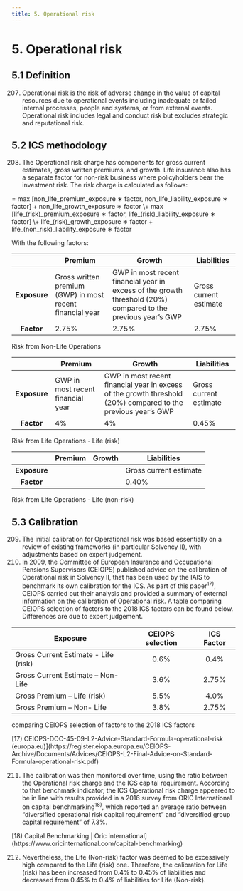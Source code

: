 ```yaml
---
title: 5. Operational risk
---
```

# 5. Operational risk

## 5.1 Definition
207. Operational risk is the risk of adverse change in the value of capital resources due to operational events including inadequate or failed internal processes, people and systems, or from external events. Operational risk includes legal and conduct risk but excludes strategic and reputational risk.

## 5.2 ICS methodology
208. The Operational risk charge has components for gross current estimates, gross written premiums, and growth. Life insurance also has a separate factor for non-risk business where policyholders bear the investment risk. The risk charge is calculated as follows:

<GMath title = "OP risk charge">
= max [non_life_premium_exposure ∗ factor, non_life_liability_exposure ∗ factor] + non_life_growth_exposure ∗ factor
\+ max [life_(risk)_premium_exposure ∗ factor, life_(risk)_liability_exposure ∗ factor]
\+ life_(risk)_growth_exposure ∗ factor + life_(non_risk)_liability_exposure ∗ factor
</GMath>

With the following factors:

||Premium|Growth|Liabilities|
|:--:|--|--|--|
|**Exposure**|Gross written premium (GWP) in most recent financial year|GWP in most recent financial year in excess of the growth threshold (20%) compared to the previous year’s GWP|Gross current estimate|
|**Factor**|2.75%|2.75%|2.75%|

<GCaption>Risk from Non-Life Operations</GCaption>

||Premium|Growth|Liabilities|
|:--:|--|--|--|
|**Exposure**|GWP in most recent financial year|GWP in most recent financial year in excess of the growth threshold (20%) compared to the previous year’s GWP|Gross current estimate |
|**Factor**|4%|4%|0.45%|

<GCaption>Risk from Life Operations - Life (risk)</GCaption>


||Premium|Growth|Liabilities|
|:--:|--|--|--|
|**Exposure**|||Gross current estimate|
|**Factor**|||0.40%|

<GCaption>Risk from Life Operations - Life (non-risk)</GCaption>

## 5.3 Calibration
209. The initial calibration for Operational risk was based essentially on a review of existing frameworks (in particular Solvency II), with adjustments based on expert judgement.
210. In 2009, the Committee of European Insurance and Occupational Pensions Supervisors (CEIOPS) published advice on the calibration of Operational risk in Solvency II, that has been used by the IAIS to benchmark its own calibration for the ICS. As part of this paper$^{17)}$, CEIOPS carried out their analysis and provided a summary of external information on the calibration of Operational risk. A table comparing CEIOPS selection of factors to the 2018 ICS factors can be found below. Differences are due to expert judgement.

|Exposure|CEIOPS selection|ICS Factor<GTooltipIcon desc="2018 methodology"/>|
|--|:--:|:--:|
|Gross Current Estimate - Life (risk)|0.6%<GTooltipIcon desc="Includes zero floor on technical provisions; in underlying analysis, the NL CE excluded premium liabilities."/>|0.4%|
|Gross Current Estimate – Non-Life|3.6%<GTooltipIcon desc="Includes zero floor on technical provisions; in underlying analysis, the NL CE excluded premium liabilities."/>|2.75%|
|Gross Premium – Life (risk)|5.5%<GTooltipIcon desc="Exposure is earned (not written) premium."/>|4.0%|
|Gross Premium – Non- Life|3.8%<GTooltipIcon desc="Exposure is earned (not written) premium."/>|2.75%|

<GCaption>comparing CEIOPS selection of factors to the 2018 ICS factors</GCaption>

<GCmt severity="aa">
[17) CEIOPS-DOC-45-09-L2-Advice-Standard-Formula-operational-risk (europa.eu)](https://register.eiopa.europa.eu/CEIOPS-Archive/Documents/Advices/CEIOPS-L2-Final-Advice-on-Standard-Formula-operational-risk.pdf)
</GCmt>

211. The calibration was then monitored over time, using the ratio between the Operational risk charge and the ICS capital requirement. According to that benchmark indicator, the ICS Operational risk charge appeared to be in line with results provided in a 2016 survey from ORIC International on capital benchmarking$^{18)}$, which reported an average ratio between “diversified operational risk capital requirement” and “diversified group capital requirement” of 7.3%.

<GCmt severity="aa">
[18) Capital Benchmarking | Oric international](https://www.oricinternational.com/capital-benchmarking)
</GCmt>

212. Nevertheless, the Life (Non-risk) factor was deemed to be excessively high compared to the Life (risk) one. Therefore, the calibration for Life (risk) has been increased from 0.4% to 0.45% of liabilities and decreased from 0.45% to 0.4% of liabilities for Life (Non-risk).
